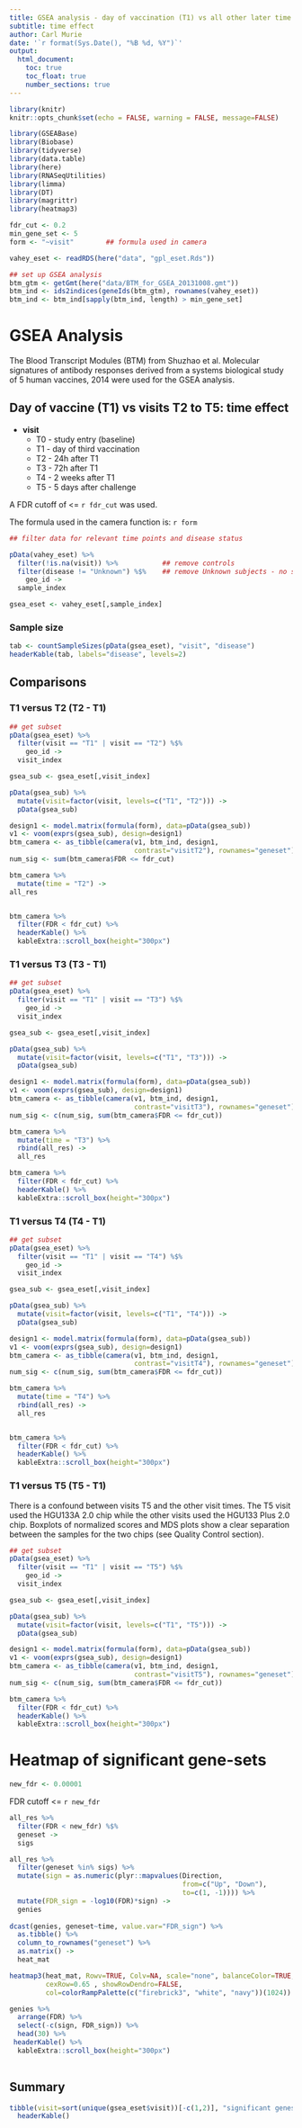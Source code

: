 ```yaml
---
title: GSEA analysis - day of vaccination (T1) vs all other later time periods
subtitle: time effect
author: Carl Murie
date: '`r format(Sys.Date(), "%B %d, %Y")`'
output: 
  html_document:
    toc: true
    toc_float: true
    number_sections: true
---
```


```r
library(knitr)
knitr::opts_chunk$set(echo = FALSE, warning = FALSE, message=FALSE)

library(GSEABase)
library(Biobase)
library(tidyverse)
library(data.table)
library(here)
library(RNASeqUtilities)
library(limma)
library(DT)
library(magrittr)
library(heatmap3)
```

```r
fdr_cut <- 0.2
min_gene_set <- 5
form <- "~visit"        ## formula used in camera

vahey_eset <- readRDS(here("data", "gpl_eset.Rds"))
```

```r
## set up GSEA analysis
btm_gtm <- getGmt(here("data/BTM_for_GSEA_20131008.gmt"))
btm_ind <- ids2indices(geneIds(btm_gtm), rownames(vahey_eset))
btm_ind <- btm_ind[sapply(btm_ind, length) > min_gene_set]
```

# GSEA Analysis

The Blood Transcript Modules (BTM) from Shuzhao et al. Molecular signatures of antibody responses derived from a systems biological study of 5 human vaccines, 2014 were used for the GSEA analysis.
  
## Day of vaccine (T1) vs visits T2 to T5: time effect  
  
* **visit**
    + T0 - study entry (baseline)
    + T1 - day of third vaccination
    + T2 - 24h after T1
    + T3 - 72h after T1
    + T4 - 2 weeks after T1
    + T5 - 5 days after challenge  
  
A FDR cutoff of <= `r fdr_cut` was used.  
  
The formula used in the camera function is: `r form`  
  
```r

## filter data for relevant time points and disease status

pData(vahey_eset) %>% 
  filter(!is.na(visit)) %>%           ## remove controls
  filter(disease != "Unknown") %$%    ## remove Unknown subjects - no samples for T0 or T5
    geo_id ->
  sample_index

gsea_eset <- vahey_eset[,sample_index]
```

### Sample size  
  
```r
tab <- countSampleSizes(pData(gsea_eset), "visit", "disease")
headerKable(tab, labels="disease", levels=2)
```
  
## Comparisons {.tabset .tabset-fade .tabset-pills}  
  
### T1 versus T2 (T2 - T1)  
  

```r

## get subset
pData(gsea_eset) %>% 
  filter(visit == "T1" | visit == "T2") %$%         
    geo_id ->
  visit_index

gsea_sub <- gsea_eset[,visit_index]

pData(gsea_sub) %>%
  mutate(visit=factor(visit, levels=c("T1", "T2"))) ->
  pData(gsea_sub)

design1 <- model.matrix(formula(form), data=pData(gsea_sub))
v1 <- voom(exprs(gsea_sub), design=design1)
btm_camera <- as_tibble(camera(v1, btm_ind, design1, 
                               contrast="visitT2"), rownames="geneset")
num_sig <- sum(btm_camera$FDR <= fdr_cut)

btm_camera %>% 
  mutate(time = "T2") ->
all_res


btm_camera %>% 
  filter(FDR < fdr_cut) %>% 
  headerKable() %>%
  kableExtra::scroll_box(height="300px")
```

### T1 versus T3 (T3 - T1)  
  

```r

## get subset
pData(gsea_eset) %>% 
  filter(visit == "T1" | visit == "T3") %$%         
    geo_id ->
  visit_index

gsea_sub <- gsea_eset[,visit_index]

pData(gsea_sub) %>%
  mutate(visit=factor(visit, levels=c("T1", "T3"))) ->
  pData(gsea_sub)

design1 <- model.matrix(formula(form), data=pData(gsea_sub))
v1 <- voom(exprs(gsea_sub), design=design1)
btm_camera <- as_tibble(camera(v1, btm_ind, design1, 
                               contrast="visitT3"), rownames="geneset")
num_sig <- c(num_sig, sum(btm_camera$FDR <= fdr_cut))

btm_camera %>% 
  mutate(time = "T3") %>%
  rbind(all_res) ->
  all_res

btm_camera %>% 
  filter(FDR < fdr_cut) %>% 
  headerKable() %>%
  kableExtra::scroll_box(height="300px")
```
  
### T1 versus T4 (T4 - T1)  
  

```r

## get subset
pData(gsea_eset) %>% 
  filter(visit == "T1" | visit == "T4") %$%         
    geo_id ->
  visit_index

gsea_sub <- gsea_eset[,visit_index]

pData(gsea_sub) %>%
  mutate(visit=factor(visit, levels=c("T1", "T4"))) ->
  pData(gsea_sub)

design1 <- model.matrix(formula(form), data=pData(gsea_sub))
v1 <- voom(exprs(gsea_sub), design=design1)
btm_camera <- as_tibble(camera(v1, btm_ind, design1, 
                               contrast="visitT4"), rownames="geneset")
num_sig <- c(num_sig, sum(btm_camera$FDR <= fdr_cut))

btm_camera %>% 
  mutate(time = "T4") %>%
  rbind(all_res) ->
  all_res


btm_camera %>% 
  filter(FDR < fdr_cut) %>% 
  headerKable() %>%
  kableExtra::scroll_box(height="300px")
```


### T1 versus T5 (T5 - T1)  
  
There is a confound between visits T5 and the other visit times. The T5 visit used the HGU133A 2.0 chip while the other visits used the HGU133 Plus 2.0 chip. Boxplots of normalized scores and MDS plots show a clear separation between the samples for the two chips (see Quality Control section).  
  
```r

## get subset
pData(gsea_eset) %>% 
  filter(visit == "T1" | visit == "T5") %$%         
    geo_id ->
  visit_index

gsea_sub <- gsea_eset[,visit_index]

pData(gsea_sub) %>%
  mutate(visit=factor(visit, levels=c("T1", "T5"))) ->
  pData(gsea_sub)

design1 <- model.matrix(formula(form), data=pData(gsea_sub))
v1 <- voom(exprs(gsea_sub), design=design1)
btm_camera <- as_tibble(camera(v1, btm_ind, design1, 
                               contrast="visitT5"), rownames="geneset")
num_sig <- c(num_sig, sum(btm_camera$FDR <= fdr_cut))

btm_camera %>% 
  filter(FDR < fdr_cut) %>% 
  headerKable() %>%
  kableExtra::scroll_box(height="300px")
```
  
# Heatmap of significant gene-sets

```r
new_fdr <- 0.00001
```

FDR cutoff <= `r new_fdr`  
  
```r

all_res %>% 
  filter(FDR < new_fdr) %$%
  geneset ->
  sigs

all_res %>%
  filter(geneset %in% sigs) %>%
  mutate(sign = as.numeric(plyr::mapvalues(Direction, 
                                           from=c("Up", "Down"), 
                                           to=c(1, -1)))) %>%
  mutate(FDR_sign = -log10(FDR)*sign) ->
  genies
  
dcast(genies, geneset~time, value.var="FDR_sign") %>%
  as.tibble() %>%
  column_to_rownames("geneset") %>%
  as.matrix() ->
  heat_mat

heatmap3(heat_mat, Rowv=TRUE, Colv=NA, scale="none", balanceColor=TRUE, 
         cexRow=0.65 , showRowDendro=FALSE, 
         col=colorRampPalette(c("firebrick3", "white", "navy"))(1024))

genies %>%
  arrange(FDR) %>%
  select(-c(sign, FDR_sign)) %>%
  head(30) %>%
 headerKable() %>%
  kableExtra::scroll_box(height="300px")
  
```
  
  
## Summary  
  
```r
tibble(visit=sort(unique(gsea_eset$visit))[-c(1,2)], "significant genesets"=num_sig) %>%
  headerKable()

```
